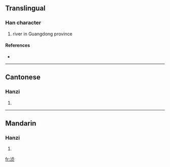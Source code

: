 {{also|湞}}
==Translingual==

===Han character===
{{Han char|rn=85|rad=水|as=06|sn=9|four=|canj=水卜月人 (EYBO)}}

# river in Guangdong province

====References====
* {{Han ref|kx=0623.171|hdz=31606.020|uh=6D48|ud=27976}}

----

==Cantonese==

===Hanzi===
{{yue-hanzi|jyut=|y=jing1}}

# {{defn|Cantonese}}

----

==Mandarin==

===Hanzi===
{{cmn-hanzi|tra=湞|pin=[[chéng]] ([[cheng2]]), [[zhēn]] ([[zhen1]])|wg=ch'eng<sup>2</sup>, chen<sup>1</sup>}}

# {{defn|Mandarin}}

[[fr:浈]]
